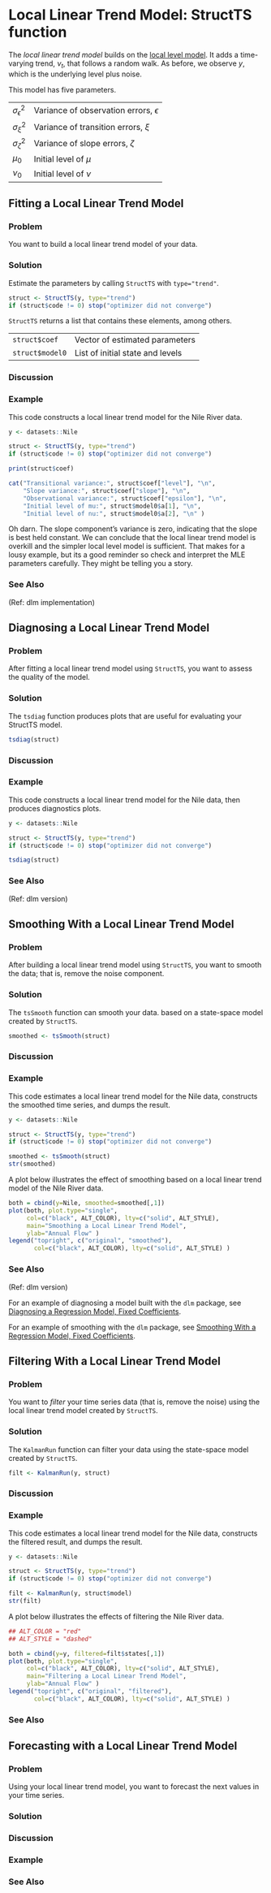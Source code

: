 # Local Linear Trend Model: StructTS function {#localLinearTrend}
The *local linear trend model* builds on the [local level model](#localLevel).
It adds a time-varying trend, $\nu_{t}$, that follows a random walk.
As before, we observe _y_, which is the underlying level plus noise.

\begin{eqnarray*}
  y_{t} & = & \mu_{t} + \epsilon_{t}, \qquad \epsilon_{t} \sim N(0, \sigma_{\epsilon}^{2}) \\
  \mu_{t} & = & \mu_{t-1} + \nu_{t-1} + \xi_{t}, \qquad \xi_{t} \sim N(0, \sigma_{\xi}^{2}) \\
  \nu_{t} & = & \nu_{t-1} + \zeta_{t}, \qquad \zeta_{t} \sim N(0, \sigma_{\zeta}^{2})
\end{eqnarray*}

This model has five parameters.

---------------------------  --------------------------------------------
$\sigma_{\epsilon}^{2}$      Variance of observation errors, $\epsilon$
$\sigma_{\xi}^{2}$           Variance of transition errors, $\xi$
$\sigma_{\zeta}^{2}$         Variance of slope errors, $\zeta$
$\mu_{0}$                    Initial level of $\mu$
$\nu_{0}$                    Initial level of $\nu$
---------------------------  --------------------------------------------

## Fitting a Local Linear Trend Model

### Problem {-}
You want to build a local linear trend model of your data.

### Solution {-}
Estimate the parameters by calling `StructTS` with `type="trend"`.

```r
struct <- StructTS(y, type="trend")
if (struct$code != 0) stop("optimizer did not converge")
```

`StructTS` returns a list that contains these elements, among others.

----------------   -----------------------------------
`struct$coef`      Vector of estimated parameters
`struct$model0`    List of initial state and levels
----------------   -----------------------------------

### Discussion {-}

### Example {-}
This code constructs a local linear trend model for the Nile River data.

```r
y <- datasets::Nile

struct <- StructTS(y, type="trend")
if (struct$code != 0) stop("optimizer did not converge")

print(struct$coef)

cat("Transitional variance:", struct$coef["level"], "\n",
    "Slope variance:", struct$coef["slope"], "\n",
    "Observational variance:", struct$coef["epsilon"], "\n",
    "Initial level of mu:", struct$model0$a[1], "\n",
    "Initial level of nu:", struct$model0$a[2], "\n" )
```

Oh darn.
The slope component's variance is zero,
indicating that the slope is best held constant.
We can conclude that the local linear trend model is overkill
and the simpler local level model is sufficient.
That makes for a lousy example,
but its a good reminder so check and interpret the MLE parameters carefully.
They might be telling you a story.

### See Also {-}

(Ref: dlm implementation)

## Diagnosing a Local Linear Trend Model {#diagnoseLocalLinearTrend}

### Problem {-}
After fitting a local linear trend model using `StructTS`,
you want to assess the quality of the model.

### Solution {-}
The `tsdiag` function produces plots
that are useful for evaluating your StructTS model.

```r
tsdiag(struct)
```

### Discussion {-}

### Example {-}
This code constructs a local linear trend model for the Nile data,
then produces diagnostics plots.

```r
y <- datasets::Nile

struct <- StructTS(y, type="trend")
if (struct$code != 0) stop("optimizer did not converge")

tsdiag(struct)
```

### See Also {-}

(Ref: dlm version)

## Smoothing With a Local Linear Trend Model

### Problem {-}
After building a local linear trend model using `StructTS`,
you want to smooth the data;
that is, remove the noise component.

### Solution {-}
The `tsSmooth` function can smooth your data.
based on a state-space model created by `StructTS`.

```r
smoothed <- tsSmooth(struct)
```

### Discussion {-}

### Example {-}
This code estimates a local linear trend model for the Nile data,
constructs the smoothed time series, and dumps the result.

```r
y <- datasets::Nile

struct <- StructTS(y, type="trend")
if (struct$code != 0) stop("optimizer did not converge")

smoothed <- tsSmooth(struct)
str(smoothed)
```

A plot below illustrates the effect of smoothing
based on a local linear trend model of the Nile River data.

```r
both = cbind(y=Nile, smoothed=smoothed[,1])
plot(both, plot.type="single",
     col=c("black", ALT_COLOR), lty=c("solid", ALT_STYLE),
     main="Smoothing a Local Linear Trend Model",
     ylab="Annual Flow" )
legend("topright", c("original", "smoothed"),
       col=c("black", ALT_COLOR), lty=c("solid", ALT_STYLE) )
```

### See Also {-}

(Ref: dlm version)

For an example of diagnosing a model built with the `dlm` package,
see [Diagnosing a Regression Model, Fixed Coefficients](#diagnoseRegressionFixed).

For an example of smoothing with the `dlm` package,
see [Smoothing With a Regression Model, Fixed Coefficients](#smoothRegressionFixed).

## Filtering With a Local Linear Trend Model

### Problem {-}
You want to *filter* your time series data
(that is, remove the noise) using the local linear trend model
created by `StructTS`.

### Solution {-}

The `KalmanRun` function can filter your data
using the state-space model created by `StructTS`.

```r
filt <- KalmanRun(y, struct)
```

### Discussion {-}

### Example {-}
This code estimates a local linear trend model for the Nile data,
constructs the filtered result, and dumps the result.

```r
y <- datasets::Nile

struct <- StructTS(y, type="trend")
if (struct$code != 0) stop("optimizer did not converge")

filt <- KalmanRun(y, struct$model)
str(filt)
```

A plot below illustrates the effects of filtering the Nile River data.

```r
## ALT_COLOR = "red"
## ALT_STYLE = "dashed"

both = cbind(y=y, filtered=filt$states[,1])
plot(both, plot.type="single",
     col=c("black", ALT_COLOR), lty=c("solid", ALT_STYLE),
     main="Filtering a Local Linear Trend Model",
     ylab="Annual Flow" )
legend("topright", c("original", "filtered"),
       col=c("black", ALT_COLOR), lty=c("solid", ALT_STYLE) )
```

### See Also {-}

## Forecasting with a Local Linear Trend Model

### Problem {-}
Using your local linear trend model,
you want to forecast the next values in your time series.

### Solution {-}

### Discussion {-}

### Example {-}

### See Also {-}


